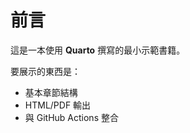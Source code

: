 # 前言 {.unnumbered}

這是一本使用 **Quarto** 撰寫的最小示範書籍。

要展示的東西是：

- 基本章節結構
- HTML/PDF 輸出
- 與 GitHub Actions 整合
